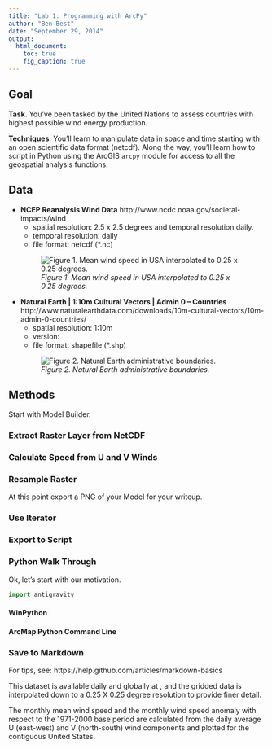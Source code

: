 ```yaml
---
title: "Lab 1: Programming with ArcPy"
author: "Ben Best"
date: "September 29, 2014"
output: 
  html_document:
    toc: true
    fig_caption: true
---
```


## Goal

**Task**. You've been tasked by the United Nations to assess countries with highest possible wind energy production.

**Techniques**. You'll learn to manipulate data in space and time starting with an open scientific data format (netcdf). Along the way, you'll learn how to script in Python using the ArcGIS `arcpy` module for access to all the geospatial analysis functions.

## Data

- **NCEP Reanalysis Wind Data**
  http://www.ncdc.noaa.gov/societal-impacts/wind
    - spatial resolution: 2.5 x 2.5 degrees and temporal resolution daily.
    - temporal resolution: daily
    - file format: netcdf (*.nc)
  
  ![_Figure 1. Mean wind speed in USA interpolated to 0.25 x 0.25 degrees._](./img/sig995_wind_201308.gif)
  
- **Natural Earth | 1:10m Cultural Vectors | Admin 0 – Countries**
  http://www.naturalearthdata.com/downloads/10m-cultural-vectors/10m-admin-0-countries/
    - spatial resolution: 1:10m
    - version: 
    - file format: shapefile (*.shp)
    
  ![_Figure 2. Natural Earth administrative boundaries._](./img/natural-earth_admin0_countries.png)

## Methods

Start with Model Builder.

### Extract Raster Layer from NetCDF


### Calculate Speed from U and V Winds


### Resample Raster

At this point export a PNG of your Model for your writeup.

### Use Iterator


### Export to Script

### Python Walk Through

Ok, let's start with our motivation.

```python
import antigravity
```

#### WinPython

#### ArcMap Python Command Line



### Save to Markdown

For tips, see: https://help.github.com/articles/markdown-basics


This dataset is available daily and globally at , and the gridded data is interpolated down to a 0.25 X 0.25 degree resolution to provide finer detail.

The monthly mean wind speed and the monthly wind speed anomaly with respect to the 1971-2000 base period are calculated from the daily average U (east-west) and V (north-south) wind components and plotted for the contiguous United States. 
    




